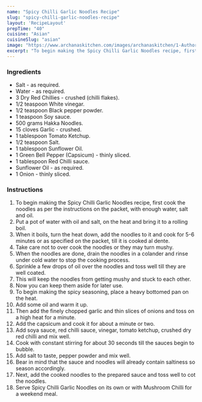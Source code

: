 ---
name: "Spicy Chilli Garlic Noodles Recipe"
slug: "spicy-chilli-garlic-noodles-recipe"
layout: 'RecipeLayout'
prepTime: "40"
cuisine: "Asian"
cuisineSlug: "asian"
image: "https://www.archanaskitchen.com/images/archanaskitchen/1-Author/Pooja_Thakur/chilly_garlic_noodles_1600.jpg"
excerpt: "To begin making the Spicy Chilli Garlic Noodles recipe, first cook the noodles as per the instructions on the packet, with enough water, salt and oil"
---

### Ingredients

- Salt - as required.
- Water - as required.
- 3 Dry Red Chillies - crushed (chilli flakes).
- 1/2 teaspoon White vinegar.
- 1/2 teaspoon Black pepper powder.
- 1 teaspoon Soy sauce.
- 500 grams Hakka Noodles.
- 15 cloves Garlic - crushed.
- 1 tablespoon Tomato Ketchup.
- 1/2 teaspoon Salt.
- 1 tablespoon Sunflower Oil.
- 1 Green Bell Pepper (Capsicum) - thinly sliced.
- 1 tablespoon Red Chilli sauce.
- Sunflower Oil - as required.
- 1 Onion - thinly sliced.

### Instructions

1. To begin making the Spicy Chilli Garlic Noodles recipe, first cook the noodles as per the instructions on the packet, with enough water, salt and oil.
1. Put a pot of water with oil and salt, on the heat and bring it to a rolling boil.
1. When it boils, turn the heat down, add the noodles to it and cook for 5-6 minutes or as specified on the packet, till it is cooked al dente.
1. Take care not to over cook the noodles or they may turn mushy.
1. When the noodles are done, drain the noodles in a colander and rinse under cold water to stop the cooking process.
1. Sprinkle a few drops of oil over the noodles and toss well till they are well coated.
1. This will keep the noodles from getting mushy and stuck to each other.
1. Now you can keep them aside for later use.
1. To begin making the spicy seasoning, place a heavy bottomed pan on the heat.
1. Add some oil and warm it up.
1. Then add the finely chopped garlic and thin slices of onions and toss on a high heat for a minute.
1. Add the capsicum and cook it for about a minute or two.
1. Add soya sauce, red chilli sauce, vinegar, tomato ketchup, crushed dry red chilli and mix well.
1. Cook with constant stirring for about 30 seconds till the sauces begin to bubble.
1. Add salt to taste, pepper powder and mix well.
1. Bear in mind that the sauce and noodles will already contain saltiness so season accordingly.
1. Next, add the cooked noodles to the prepared sauce and toss well to cot the noodles.
1. Serve Spicy Chilli Garlic Noodles on its own or with Mushroom Chilli for a weekend meal.
